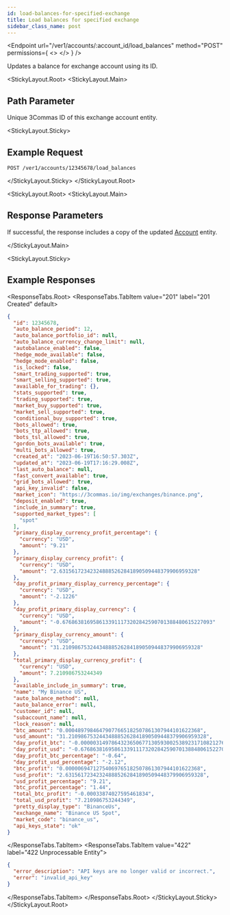 ```yaml
---
id: load-balances-for-specified-exchange
title: Load balances for specified exchange
sidebar_class_name: post
---
```



<Endpoint
  url="/ver1/accounts/:account_id/load_balances"
  method="POST"
  permissions={
    <>
      <Permission title="Permission" description="ACCOUNTS_READ" />
      <Permission title="Security" description="SIGNED" />
    </>
  }
/>

Updates a balance for exchange account using its ID.

<Separator />

<StickyLayout.Root>
<StickyLayout.Main>
## Path Parameter
<ApiParam name='account_id' type='integer' id="account_id" required>
    Unique 3Commas ID of this exchange account entity.
</ApiParam>
</StickyLayout.Main>

<StickyLayout.Sticky>

## Example Request

```
POST /ver1/accounts/12345678/load_balances
```
</StickyLayout.Sticky>
</StickyLayout.Root>

<StickyLayout.Root>
<StickyLayout.Main>

## Response Parameters

If successful, the response includes a copy of the updated [Account](/account/0_account_entity.mdx) entity.

</StickyLayout.Main>

<StickyLayout.Sticky>
## Example Responses

<ResponseTabs.Root>
<ResponseTabs.TabItem value="201" label="201 Created" default>
```json
{
  "id": 12345678,
  "auto_balance_period": 12,
  "auto_balance_portfolio_id": null,
  "auto_balance_currency_change_limit": null,
  "autobalance_enabled": false,
  "hedge_mode_available": false,
  "hedge_mode_enabled": false,
  "is_locked": false,
  "smart_trading_supported": true,
  "smart_selling_supported": true,
  "available_for_trading": {},
  "stats_supported": true,
  "trading_supported": true,
  "market_buy_supported": true,
  "market_sell_supported": true,
  "conditional_buy_supported": true,
  "bots_allowed": true,
  "bots_ttp_allowed": true,
  "bots_tsl_allowed": true,
  "gordon_bots_available": true,
  "multi_bots_allowed": true,
  "created_at": "2023-06-19T16:50:57.303Z",
  "updated_at": "2023-06-19T17:16:29.008Z",
  "last_auto_balance": null,
  "fast_convert_available": true,
  "grid_bots_allowed": true,
  "api_key_invalid": false,
  "market_icon": "https://3commas.io/img/exchanges/binance.png",
  "deposit_enabled": true,
  "include_in_summary": true,
  "supported_market_types": [
    "spot"
  ],
  "primary_display_currency_profit_percentage": {
    "currency": "USD",
    "amount": "9.21"
  },
  "primary_display_currency_profit": {
    "currency": "USD",
    "amount": "2.631561723423248885262841890509448379906959328"
  },
  "day_profit_primary_display_currency_percentage": {
    "currency": "USD",
    "amount": "-2.1226"
  },
  "day_profit_primary_display_currency": {
    "currency": "USD",
    "amount": "-0.6768638169586133911173202842590701388480615227093"
  },
  "primary_display_currency_amount": {
    "currency": "USD",
    "amount": "31.210986753244348885262841890509448379906959328"
  },
  "total_primary_display_currency_profit": {
    "currency": "USD",
    "amount": 7.210986753244349
  },
  "available_include_in_summary": true,
  "name": "My Binance US",
  "auto_balance_method": null,
  "auto_balance_error": null,
  "customer_id": null,
  "subaccount_name": null,
  "lock_reason": null,
  "btc_amount": "0.00048979846479077665182507861307944101622368",
  "usd_amount": "31.210986753244348885262841890509448379906959328",
  "day_profit_btc": "-0.000003149786432365067713059300253892317108212763457088",
  "day_profit_usd": "-0.6768638169586133911173202842590701388480615227093",
  "day_profit_btc_percentage": "-0.64",
  "day_profit_usd_percentage": "-2.12",
  "btc_profit": "0.00000694712754069765182507861307944101622368",
  "usd_profit": "2.631561723423248885262841890509448379906959328",
  "usd_profit_percentage": "9.21",
  "btc_profit_percentage": "1.44",
  "total_btc_profit": "-0.00033874027595461834",
  "total_usd_profit": "7.210986753244349",
  "pretty_display_type": "BinanceUs",
  "exchange_name": "Binance US Spot",
  "market_code": "binance_us",
  "api_keys_state": "ok"
}
```
  </ResponseTabs.TabItem>
<ResponseTabs.TabItem value="422" label="422 Unprocessable Entity">

```json
{
  "error_description": "API keys are no longer valid or incorrect.",
  "error": "invalid_api_key"
}
```
  </ResponseTabs.TabItem>
   </ResponseTabs.Root>
    </StickyLayout.Sticky>
</StickyLayout.Root>